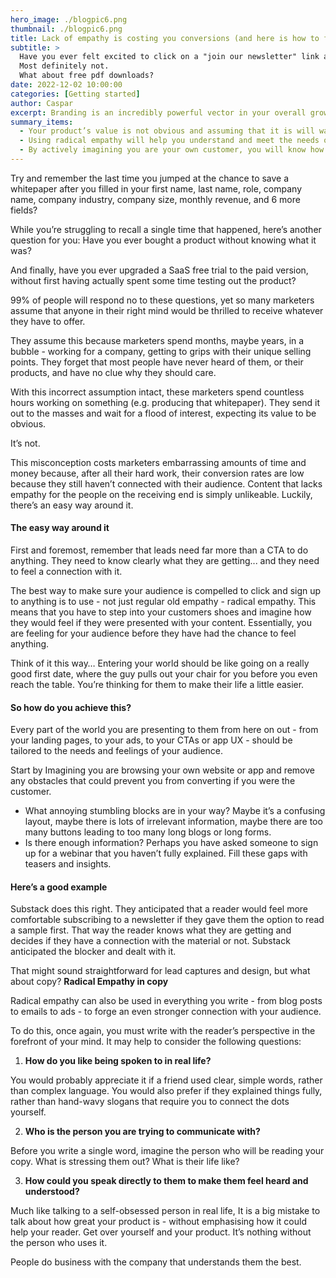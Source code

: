 ```yaml
---
hero_image: ./blogpic6.png
thumbnail: ./blogpic6.png
title: Lack of empathy is costing you conversions (and here is how to fix it)
subtitle: >
  Have you ever felt excited to click on a "join our newsletter" link and enter your details?
  Most definitely not.
  What about free pdf downloads?
date: 2022-12-02 10:00:00
categories: [Getting started]
author: Caspar
excerpt: Branding is an incredibly powerful vector in your overall growth mix. But you have to understand what it is actually about.
summary_items:
  - Your product’s value is not obvious and assuming that it is will waste a lot of time and money.
  - Using radical empathy will help you understand and meet the needs of your customers.
  - By actively imagining you are your own customer, you will know how to write and design your platforms for optimal conversion.
---
```


Try and remember the last time you jumped at the chance to save a whitepaper after you filled in your first name, last name, role, company name, company industry, company size, monthly revenue, and 6 more fields?

While you’re struggling to recall a single time that happened, here’s another question for you: Have you ever bought a product without knowing what it was?

And finally, have you ever upgraded a SaaS free trial to the paid version, without first having actually spent some time testing out the product?

99% of people will respond no to these questions, yet so many marketers assume that anyone in their right mind would be thrilled to receive whatever they have to offer.

They assume this because marketers spend months, maybe years, in a bubble - working for a company, getting to grips with their unique selling points. They forget that most people have never heard of them, or their products, and have no clue why they should care.

With this incorrect assumption intact, these marketers spend countless hours working on something (e.g. producing that whitepaper). They send it out to the masses and wait for a flood of interest, expecting its value to be obvious.

It’s not.

This misconception costs marketers embarrassing amounts of time and money because, after all their hard work, their conversion rates are low because they still haven’t connected with their audience. Content that lacks empathy for the people on the receiving end is simply unlikeable. Luckily, there’s an easy way around it.

#### The easy way around it

First and foremost, remember that leads need far more than a CTA to do anything. They need to know clearly what they are getting... and they need to feel a connection with it.

The best way to make sure your audience is compelled to click and sign up to anything is to use - not just regular old empathy - radical empathy. This means that you have to step into your customers shoes and imagine how they would feel if they were presented with your content. Essentially, you are feeling for your audience before they have had the chance to feel anything.

Think of it this way… Entering your world should be like going on a really good first date, where the guy pulls out your chair for you before you even reach the table. You’re thinking for them to make their life a little easier.

#### So how do you achieve this?

Every part of the world you are presenting to them from here on out - from your landing pages, to your ads, to your CTAs or app UX - should be tailored to the needs and feelings of your audience.

Start by Imagining you are browsing your own website or app and remove any obstacles that could prevent you from converting if you were the customer.

- What annoying stumbling blocks are in your way? Maybe it’s a confusing layout, maybe there is lots of irrelevant information, maybe there are too many buttons leading to too many long blogs or long forms.
- Is there enough information? Perhaps you have asked someone to sign up for a webinar that you haven’t fully explained. Fill these gaps with teasers and insights.

#### Here’s a good example

Substack does this right. They anticipated that a reader would feel more comfortable subscribing to a newsletter if they gave them the option to read a sample first. That way the reader knows what they are getting and decides if they have a connection with the material or not. Substack anticipated the blocker and dealt with it.

That might sound straightforward for lead captures and design, but what about copy?
**Radical Empathy in copy**

Radical empathy can also be used in everything you write - from blog posts to emails to ads - to forge an even stronger connection with your audience.

To do this, once again, you must write with the reader’s perspective in the forefront of your mind. It may help to consider the following questions:

1. **How do you like being spoken to in real life?**

You would probably appreciate it if a friend used clear, simple words, rather than complex language. You would also prefer if they explained things fully, rather than hand-wavy slogans that require you to connect the dots yourself.

2. **Who is the person you are trying to communicate with?**

Before you write a single word, imagine the person who will be reading your copy. What is stressing them out? What is their life like?

3. **How could you speak directly to them to make them feel heard and understood?**

Much like talking to a self-obsessed person in real life, It is a big mistake to talk about how great your product is - without emphasising how it could help your reader. Get over yourself and your product. It’s nothing without the person who uses it.

People do business with the company that understands them the best.
